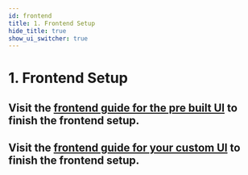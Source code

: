 ```yaml
---
id: frontend
title: 1. Frontend Setup
hide_title: true
show_ui_switcher: true
---
```


<!-- ./thirdpartyemailpassword/serverless/with-aws-lambda/frontend.mdx -->


# 1. Frontend Setup

<PreBuiltOrCustomUISwitcher>

<PreBuiltUIContent>

## Visit the [frontend guide for the pre built UI](../../pre-built-ui/setup/frontend) to finish the frontend setup.

</PreBuiltUIContent>

<CustomUIContent>

## Visit the [frontend guide for your custom UI](../../custom-ui/init/frontend) to finish the frontend setup.

</CustomUIContent>

</PreBuiltOrCustomUISwitcher>